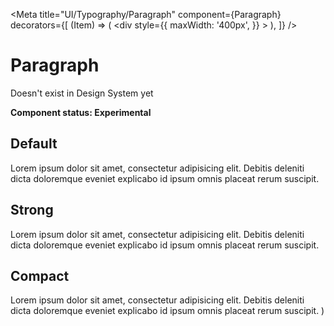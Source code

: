 
<Meta
  title="UI/Typography/Paragraph"
  component={Paragraph}
  decorators={[
    (Item) => (
      <div
        style={{
          maxWidth: '400px',
        }}
      >
        <Item />
      </div>
    ),
  ]}
/>

# Paragraph

Doesn't exist in Design System yet

**Component status: Experimental**

## Default

<Preview>
  <Story name="Default">
    <Paragraph>
      Lorem ipsum dolor sit amet, consectetur adipisicing elit. Debitis deleniti
      dicta doloremque eveniet explicabo id ipsum omnis placeat rerum suscipit.
    </Paragraph>
  </Story>
</Preview>

## Strong

<Preview>
  <Story name="Strong">
    <Paragraph strong>
      Lorem ipsum dolor sit amet, consectetur adipisicing elit. Debitis deleniti
      dicta doloremque eveniet explicabo id ipsum omnis placeat rerum suscipit.
    </Paragraph>
  </Story>
</Preview>

## Compact

<Preview>
  <Story name="Compact">
    <CompactThemeProvider>
      <Paragraph>
        Lorem ipsum dolor sit amet, consectetur adipisicing elit. Debitis
        deleniti dicta doloremque eveniet explicabo id ipsum omnis placeat rerum
        suscipit.
      </Paragraph>
    </CompactThemeProvider>
    )
  </Story>
</Preview>
